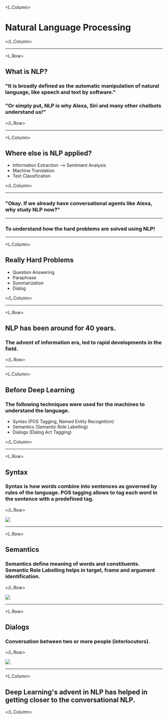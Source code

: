 

<L.Column>

# Natural Language Processing

</L.Column>

---

<L.Row>

## What is NLP?

### "It is broadly defined as the automatic manipulation of natural language, like speech and text by software."

### "Or simply put, NLP is why Alexa, Siri and many other chatbots understand us!"


</L.Row>

---

<L.Column>

## Where else is NLP applied?

- Information Extraction --> Sentiment Analysis
- Machine Translation 
- Text Classification

</L.Column>

---

<Background />

### "Okay. If we already have conversational agents like Alexa, why study NLP now?"

---

<Background />

### To understand how the hard problems are solved using NLP!

---

<L.Column>

## Really Hard Problems

- Question Answering
- Paraphrase
- Summarization
- Dialog

</L.Column>

---

<L.Row>

## NLP has been around for 40 years.

### The advent of information era, led to rapid developments in the field. 

</L.Row>

---

<L.Column>

## Before Deep Learning

### The following techniques were used for the machines to understand the language.
- Syntax (POS Tagging, Named Entity Recognition)
- Semantics (Semantic Role Labelling)
- Dialogs (Dialog Act Tagging)

</L.Column>

---

<L.Row>

## Syntax

### Syntax is how words combine into sentences as governed by rules of the language. POS tagging allows to tag each word in the sentence with a predefined tag. 

</L.Row>

<img src={posimg} />

---


<L.Row>

## Semantics

### Semantics define meaning of words and constituents. Semantic Role Labelling  helps in target, frame and argument identification. 

</L.Row>

<img src={srlimg} />

---


<L.Row>

## Dialogs

### Conversation between two or more people (interlocutors). 

</L.Row>

<img src={dlgimg} />

---


<L.Column>

## Deep Learning's advent in NLP has helped in getting closer to the conversational NLP.

</L.Column>
